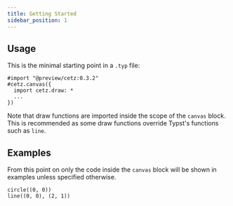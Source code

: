 ```yaml
---
title: Getting Started
sidebar_position: 1
---
```


## Usage

This is the minimal starting point in a `.typ` file:

```typ
#import "@preview/cetz:0.3.2"
#cetz.canvas({
  import cetz.draw: *
  ...
})
```

Note that draw functions are imported inside the scope of the `canvas` block. This is recommended as some draw functions override Typst's functions such as `line`.

## Examples

From this point on only the code inside the `canvas` block will be shown in examples unless specified otherwise.

```typc example
circle((0, 0))
line((0, 0), (2, 1))
```
